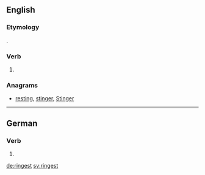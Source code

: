 ==English==

===Etymology===
{{suffix|ring|est|lang=en}}.

===Verb===
{{head|en|verb form}}

# {{en-archaic second-person singular of|ring|lang=en}}

===Anagrams===
* [[resting#English|resting]], [[stinger#English|stinger]], [[Stinger#English|Stinger]]

----

==German==

===Verb===
{{head|de|verb form}}

# {{de-verb form of|ringen|2|s|k1}}

[[de:ringest]]
[[sv:ringest]]